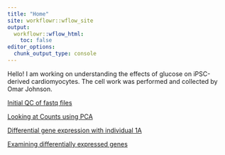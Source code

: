 ```yaml
---
title: "Home"
site: workflowr::wflow_site
output:
  workflowr::wflow_html:
    toc: false
editor_options:
  chunk_output_type: console
---
```


Hello!  I am working on understanding the effects of glucose on iPSC-derived cardiomyocytes. The cell work was performed and collected by Omar Johnson.   

[Initial QC of fastq files](https://reneeisnowhere.github.io/Glucose_project/Fastqc_initial.html)

[Looking at Counts using PCA](https://reneeisnowhere.github.io/Glucose_project/Counts_matrix.html)

[Differential gene expression with individual 1A](https://reneeisnowhere.github.io/Glucose_project/Diff_expression.html)

[Examining differentially expressed genes](https://reneeisnowhere.github.io/Glucose_project/Expressed_genes.html)
